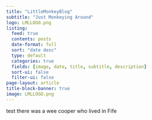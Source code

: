 ```yaml
---
title: "LittleMonkeyBlog"
subtitle: "Just Monkeying Around"
logo: LMLLOGO.png
listing:
  feed: true
  contents: posts
  date-format: full
  sort: "date desc"
  type: default
  categories: true
  fields: [image, date, title, subtitle, description]
  sort-ui: false
  filter-ui: false
page-layout: article
title-block-banner: true
image: LMLLOGO.png
---
```


test
there was a wee cooper who lived in Fife